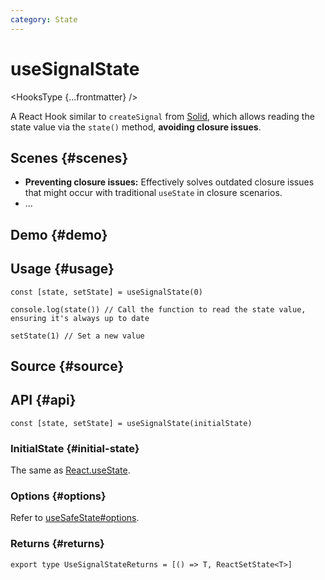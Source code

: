 ```yaml
---
category: State
---
```


# useSignalState


<HooksType {...frontmatter} />

A React Hook similar to `createSignal` from [Solid](https://www.solidjs.com), which allows reading the state value via the `state()` method, **avoiding closure issues**.

## Scenes \{#scenes}

- **Preventing closure issues:** Effectively solves outdated closure issues that might occur with traditional `useState` in closure scenarios.
- ...

## Demo \{#demo}


<App />

## Usage \{#usage}

```tsx
const [state, setState] = useSignalState(0)

console.log(state()) // Call the function to read the state value, ensuring it's always up to date

setState(1) // Set a new value
```

## Source \{#source}


<Source />

## API \{#api}

```tsx
const [state, setState] = useSignalState(initialState)
```

### InitialState \{#initial-state}

The same as [React.useState](https://react.dev/reference/react/useState).

### Options \{#options}

Refer to [useSafeState#options](/reference/use-safe-state/#options).

### Returns \{#returns}

```tsx
export type UseSignalStateReturns = [() => T, ReactSetState<T>]
```
